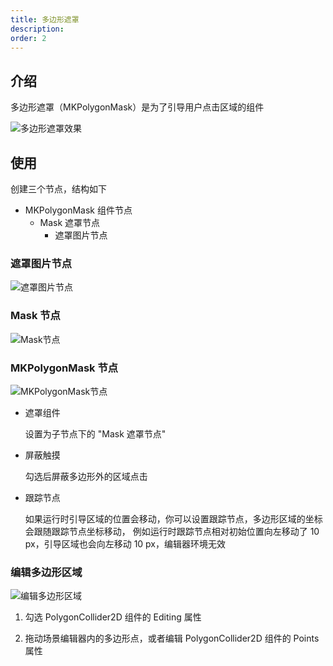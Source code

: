 ```yaml
---
title: 多边形遮罩
description:
order: 2
---
```


## 介绍

多边形遮罩（MKPolygonMask）是为了引导用户点击区域的组件

![多边形遮罩效果](/docs/73787272-ad35-425c-847b-f89cdcd86350.png)

## 使用

创建三个节点，结构如下

-   MKPolygonMask 组件节点
    -   Mask 遮罩节点
        -   遮罩图片节点

### 遮罩图片节点

![遮罩图片节点](/docs/358238f2-3f9a-4cf4-b46f-80c2b3c82388.png)

### Mask 节点

![Mask节点](/docs/df03082e-5e69-45c0-89dd-60c9f6919f0c.png)

### MKPolygonMask 节点

![MKPolygonMask节点](/docs/ca780231-7296-4628-954a-b9549f387390.png)

-   遮罩组件

    设置为子节点下的 "Mask 遮罩节点"

-   屏蔽触摸

    勾选后屏蔽多边形外的区域点击

-   跟踪节点

    如果运行时引导区域的位置会移动，你可以设置跟踪节点，多边形区域的坐标会跟随跟踪节点坐标移动，
    例如运行时跟踪节点相对初始位置向左移动了 10 px，引导区域也会向左移动 10 px，编辑器环境无效

### 编辑多边形区域

![编辑多边形区域](/docs/f7a51f6c-151c-447c-a99a-1a4f3f2b3a58.png)

1. 勾选 PolygonCollider2D 组件的 Editing 属性

2. 拖动场景编辑器内的多边形点，或者编辑 PolygonCollider2D 组件的 Points 属性
